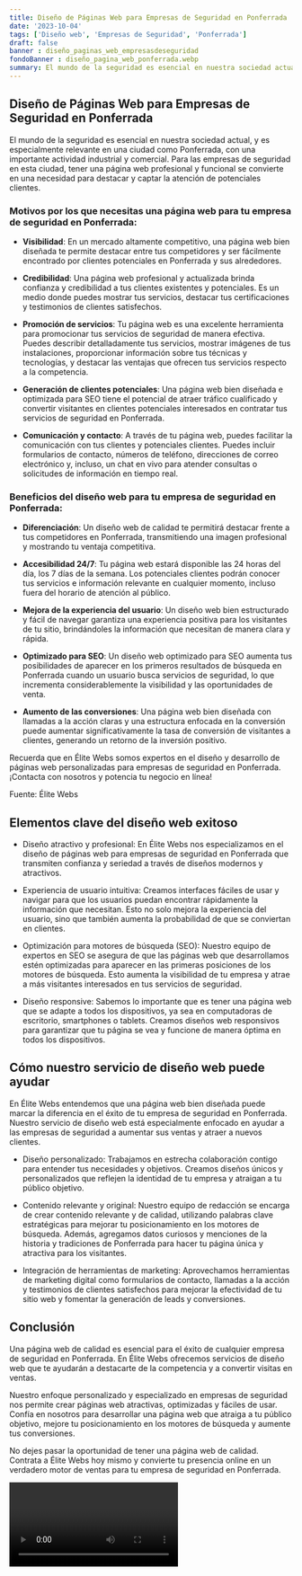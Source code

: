 ```yaml
---
title: Diseño de Páginas Web para Empresas de Seguridad en Ponferrada
date: '2023-10-04'
tags: ['Diseño web', 'Empresas de Seguridad', 'Ponferrada']
draft: false
banner : diseño_paginas_web_empresasdeseguridad
fondoBanner : diseño_pagina_web_ponferrada.webp
summary: El mundo de la seguridad es esencial en nuestra sociedad actual, y es especialmente relevante en una ciudad como Ponferrada, con una importante actividad industrial y comercial. Para las empresas de seguridad en esta ciudad, tener una página web profesional y funcional se convierte en una necesidad para destacar y captar la atención de potenciales clientes.
---
```


## Diseño de Páginas Web para Empresas de Seguridad en Ponferrada

El mundo de la seguridad es esencial en nuestra sociedad actual, y es especialmente relevante en una ciudad como Ponferrada, con una importante actividad industrial y comercial. Para las empresas de seguridad en esta ciudad, tener una página web profesional y funcional se convierte en una necesidad para destacar y captar la atención de potenciales clientes.

### Motivos por los que necesitas una página web para tu empresa de seguridad en Ponferrada:

- **Visibilidad**: En un mercado altamente competitivo, una página web bien diseñada te permite destacar entre tus competidores y ser fácilmente encontrado por clientes potenciales en Ponferrada y sus alrededores.

- **Credibilidad**: Una página web profesional y actualizada brinda confianza y credibilidad a tus clientes existentes y potenciales. Es un medio donde puedes mostrar tus servicios, destacar tus certificaciones y testimonios de clientes satisfechos.

- **Promoción de servicios**: Tu página web es una excelente herramienta para promocionar tus servicios de seguridad de manera efectiva. Puedes describir detalladamente tus servicios, mostrar imágenes de tus instalaciones, proporcionar información sobre tus técnicas y tecnologías, y destacar las ventajas que ofrecen tus servicios respecto a la competencia.

- **Generación de clientes potenciales**: Una página web bien diseñada e optimizada para SEO tiene el potencial de atraer tráfico cualificado y convertir visitantes en clientes potenciales interesados en contratar tus servicios de seguridad en Ponferrada.

- **Comunicación y contacto**: A través de tu página web, puedes facilitar la comunicación con tus clientes y potenciales clientes. Puedes incluir formularios de contacto, números de teléfono, direcciones de correo electrónico y, incluso, un chat en vivo para atender consultas o solicitudes de información en tiempo real.

### Beneficios del diseño web para tu empresa de seguridad en Ponferrada:

- **Diferenciación**: Un diseño web de calidad te permitirá destacar frente a tus competidores en Ponferrada, transmitiendo una imagen profesional y mostrando tu ventaja competitiva.

- **Accesibilidad 24/7**: Tu página web estará disponible las 24 horas del día, los 7 días de la semana. Los potenciales clientes podrán conocer tus servicios e información relevante en cualquier momento, incluso fuera del horario de atención al público.

- **Mejora de la experiencia del usuario**: Un diseño web bien estructurado y fácil de navegar garantiza una experiencia positiva para los visitantes de tu sitio, brindándoles la información que necesitan de manera clara y rápida.

- **Optimizado para SEO**: Un diseño web optimizado para SEO aumenta tus posibilidades de aparecer en los primeros resultados de búsqueda en Ponferrada cuando un usuario busca servicios de seguridad, lo que incrementa considerablemente la visibilidad y las oportunidades de venta.

- **Aumento de las conversiones**: Una página web bien diseñada con llamadas a la acción claras y una estructura enfocada en la conversión puede aumentar significativamente la tasa de conversión de visitantes a clientes, generando un retorno de la inversión positivo.

Recuerda que en Élite Webs somos expertos en el diseño y desarrollo de páginas web personalizadas para empresas de seguridad en Ponferrada. ¡Contacta con nosotros y potencia tu negocio en línea!

Fuente: Élite Webs

<GifSeo />

<Cta />

## Elementos clave del diseño web exitoso

- Diseño atractivo y profesional: En Élite Webs nos especializamos en el diseño de páginas web para empresas de seguridad en Ponferrada que transmiten confianza y seriedad a través de diseños modernos y atractivos.

- Experiencia de usuario intuitiva: Creamos interfaces fáciles de usar y navigar para que los usuarios puedan encontrar rápidamente la información que necesitan. Esto no solo mejora la experiencia del usuario, sino que también aumenta la probabilidad de que se conviertan en clientes.

- Optimización para motores de búsqueda (SEO): Nuestro equipo de expertos en SEO se asegura de que las páginas web que desarrollamos estén optimizadas para aparecer en las primeras posiciones de los motores de búsqueda. Esto aumenta la visibilidad de tu empresa y atrae a más visitantes interesados en tus servicios de seguridad.

- Diseño responsive: Sabemos lo importante que es tener una página web que se adapte a todos los dispositivos, ya sea en computadoras de escritorio, smartphones o tablets. Creamos diseños web responsivos para garantizar que tu página se vea y funcione de manera óptima en todos los dispositivos.

## Cómo nuestro servicio de diseño web puede ayudar

En Élite Webs entendemos que una página web bien diseñada puede marcar la diferencia en el éxito de tu empresa de seguridad en Ponferrada. Nuestro servicio de diseño web está especialmente enfocado en ayudar a las empresas de seguridad a aumentar sus ventas y atraer a nuevos clientes.

- Diseño personalizado: Trabajamos en estrecha colaboración contigo para entender tus necesidades y objetivos. Creamos diseños únicos y personalizados que reflejen la identidad de tu empresa y atraigan a tu público objetivo.

- Contenido relevante y original: Nuestro equipo de redacción se encarga de crear contenido relevante y de calidad, utilizando palabras clave estratégicas para mejorar tu posicionamiento en los motores de búsqueda. Además, agregamos datos curiosos y menciones de la historia y tradiciones de Ponferrada para hacer tu página única y atractiva para los visitantes.

- Integración de herramientas de marketing: Aprovechamos herramientas de marketing digital como formularios de contacto, llamadas a la acción y testimonios de clientes satisfechos para mejorar la efectividad de tu sitio web y fomentar la generación de leads y conversiones.

## Conclusión

Una página web de calidad es esencial para el éxito de cualquier empresa de seguridad en Ponferrada. En Élite Webs ofrecemos servicios de diseño web que te ayudarán a destacarte de la competencia y a convertir visitas en ventas.

Nuestro enfoque personalizado y especializado en empresas de seguridad nos permite crear páginas web atractivas, optimizadas y fáciles de usar. Confía en nosotros para desarrollar una página web que atraiga a tu público objetivo, mejore tu posicionamiento en los motores de búsqueda y aumente tus conversiones.

No dejes pasar la oportunidad de tener una página web de calidad. Contrata a Élite Webs hoy mismo y convierte tu presencia online en un verdadero motor de ventas para tu empresa de seguridad en Ponferrada.

<Video />

<CtaBot job='Empresas de Seguridad' city='Ponferrada'/>

<Gmaps query='Ponferrada+españa+maps' />
